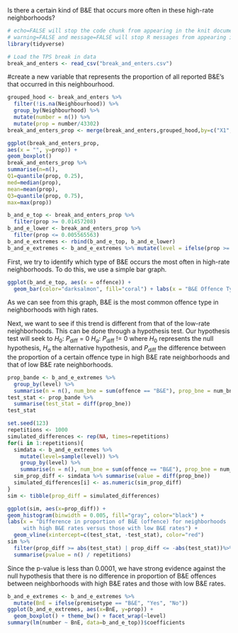 
Is there a certain kind of B&E that occurs more often in these high-rate neighborhoods?

```r
# echo=FALSE will stop the code chunk from appearing in the knit document
# warning=FALSE and message=FALSE will stop R messages from appearing in the knit document
library(tidyverse)
```


```r
# Load the TPS break in data
break_and_enters <- read_csv("break_and_enters.csv")
```

#create a new variable that represents the proportion of all reported B&E's that occurred in this neighbourhood.
```r
grouped_hood <- break_and_enters %>% 
  filter(!is.na(Neighbourhood)) %>%
  group_by(Neighbourhood) %>%
  mutate(number = n()) %>%
  mutate(prop = number/43302)
break_and_enters_prop <- merge(break_and_enters,grouped_hood,by=c("X1", "Index", "event_unique_id", "occurrencedate", "reporteddate", "premisetype", "offence", "reportedyear", "reportedmonth", "reportedday", "reporteddayofyear", "reporteddayofweek", "reportedhour", "occurrenceyear", "occurrencemonth", "occurrenceday", "occurrencedayofyear", "occurrencedayofweek", "occurrencehour", "MCI", "Division", "Hood_ID", "Long", "Lat"))
```
 
```r
ggplot(break_and_enters_prop,
aes(x = "", y=prop)) +
geom_boxplot()
break_and_enters_prop %>%
summarise(n=n(),
Q1=quantile(prop, 0.25),
med=median(prop),
mean=mean(prop),
Q3=quantile(prop, 0.75),
max=max(prop))
```

```r
b_and_e_top <- break_and_enters_prop %>%
  filter(prop >= 0.01457208)
b_and_e_lower <- break_and_enters_prop %>%
  filter(prop <= 0.005565563)
b_and_e_extremes <- rbind(b_and_e_top, b_and_e_lower)
b_and_e_extremes <- b_and_e_extremes %>% mutate(level = ifelse(prop >= 0.01457208, "high", "low"))

```

First, we try to identify which type of B&E occurs the most often in high-rate neighborhoods. To do this, we use a simple bar graph.
```r
ggplot(b_and_e_top, aes(x = offence)) +
  geom_bar(color="darksalmon", fill="coral") + labs(x = "B&E Offence Type", y = "Number of Occurrences")
```
As we can see from this graph, B&E is the most common offence type in neighborhoods with high rates.

Next, we want to see if this trend is different from that of the low-rate neighborhoods. This can be done through a hypothesis test. 
Our hypothesis test will seek to 
$H_0$: $P_\text{diff}$ = 0
$H_a$: $P_\text{diff}$ != 0
where $H_0$ represents the null hypothesis, $H_a$ the alternative hypothesis, and $P_\text{diff}$ the difference between the proportion of a certain offence type in high B&E rate neighborhoods and that of low B&E rate neighborhoods.

```r
prop_bande <- b_and_e_extremes %>% 
  group_by(level) %>%
  summarise(n = n(), num_bne = sum(offence == "B&E"), prop_bne = num_bne/n)
test_stat <- prop_bande %>%
  summarise(test_stat = diff(prop_bne))
test_stat
```

```r
set.seed(123)
repetitions <- 1000
simulated_differences <- rep(NA, times=repetitions)
for(i in 1:repetitions){
  simdata <- b_and_e_extremes %>%
    mutate(level=sample(level)) %>%
    group_by(level) %>%
    summarise(n = n(), num_bne = sum(offence == "B&E"), prop_bne = num_bne/n)
  sim_prop_diff <- simdata %>% summarise(value = diff(prop_bne))
  simulated_differences[i] <- as.numeric(sim_prop_diff)
}
sim <- tibble(prop_diff = simulated_differences)
```

```r
ggplot(sim, aes(x=prop_diff)) +
geom_histogram(binwidth = 0.005, fill="gray", color="black") +
labs(x = "Difference in proportion of B&E (offence) for neighborhoods 
     with high B&E rates versus those with low B&E rates") + 
  geom_vline(xintercept=c(test_stat, -test_stat), color="red")
sim %>% 
  filter(prop_diff >= abs(test_stat) | prop_diff <= -abs(test_stat))%>%
  summarise(pvalue = n() / repetitions)
```
Since the p-value is less than 0.0001, we have strong evidence against the null hypothesis that there is no difference in proportion of B&E offences between neighborhoods with high B&E rates and those with low B&E rates.

```r
b_and_e_extremes <- b_and_e_extremes %>% 
  mutate(BnE = ifelse(premisetype == "B&E", "Yes", "No")) 
ggplot(b_and_e_extremes, aes(x=BnE, y=prop)) +
  geom_boxplot() + theme_bw() + facet_wrap(~level)
summary(lm(number ~ BnE, data=b_and_e_top))$coefficients
```
